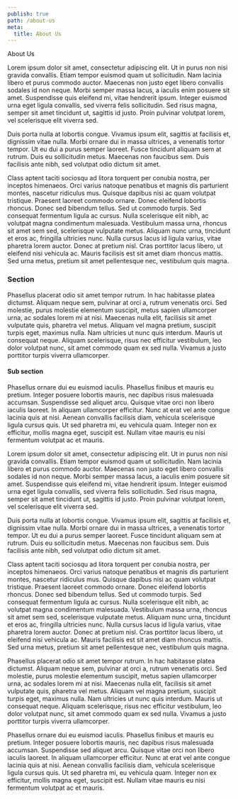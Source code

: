 ```yaml
---
publish: true
path: /about-us
meta:
  title: About Us
---
```


<Hero>
  <Typography variant="h1">About Us</Typography>
</Hero>

<Block>

Lorem ipsum dolor sit amet, consectetur adipiscing elit. Ut in purus non nisi gravida convallis. Etiam tempor euismod quam ut sollicitudin. Nam lacinia libero et purus commodo auctor. Maecenas non justo eget libero convallis sodales id non neque. Morbi semper massa lacus, a iaculis enim posuere sit amet. Suspendisse quis eleifend mi, vitae hendrerit ipsum. Integer euismod urna eget ligula convallis, sed viverra felis sollicitudin. Sed risus magna, semper sit amet tincidunt ut, sagittis id justo. Proin pulvinar volutpat lorem, vel scelerisque elit viverra sed.

Duis porta nulla at lobortis congue. Vivamus ipsum elit, sagittis at facilisis et, dignissim vitae nulla. Morbi ornare dui in massa ultrices, a venenatis tortor tempor. Ut eu dui a purus semper laoreet. Fusce tincidunt aliquam sem at rutrum. Duis eu sollicitudin metus. Maecenas non faucibus sem. Duis facilisis ante nibh, sed volutpat odio dictum sit amet.

Class aptent taciti sociosqu ad litora torquent per conubia nostra, per inceptos himenaeos. Orci varius natoque penatibus et magnis dis parturient montes, nascetur ridiculus mus. Quisque dapibus nisi ac quam volutpat tristique. Praesent laoreet commodo ornare. Donec eleifend lobortis rhoncus. Donec sed bibendum tellus. Sed ut commodo turpis. Sed consequat fermentum ligula ac cursus. Nulla scelerisque elit nibh, ac volutpat magna condimentum malesuada. Vestibulum massa urna, rhoncus sit amet sem sed, scelerisque vulputate metus. Aliquam nunc urna, tincidunt et eros ac, fringilla ultricies nunc. Nulla cursus lacus id ligula varius, vitae pharetra lorem auctor. Donec at pretium nisl. Cras porttitor lacus libero, ut eleifend nisi vehicula ac. Mauris facilisis est sit amet diam rhoncus mattis. Sed urna metus, pretium sit amet pellentesque nec, vestibulum quis magna.

### Section

Phasellus placerat odio sit amet tempor rutrum. In hac habitasse platea dictumst. Aliquam neque sem, pulvinar at orci a, rutrum venenatis orci. Sed molestie, purus molestie elementum suscipit, metus sapien ullamcorper urna, ac sodales lorem mi at nisi. Maecenas nulla elit, facilisis sit amet vulputate quis, pharetra vel metus. Aliquam vel magna pretium, suscipit turpis eget, maximus nulla. Nam ultricies ut nunc quis interdum. Mauris ut consequat neque. Aliquam scelerisque, risus nec efficitur vestibulum, leo dolor volutpat nunc, sit amet commodo quam ex sed nulla. Vivamus a justo porttitor turpis viverra ullamcorper.

#### Sub section

Phasellus ornare dui eu euismod iaculis. Phasellus finibus et mauris eu pretium. Integer posuere lobortis mauris, nec dapibus risus malesuada accumsan. Suspendisse sed aliquet arcu. Quisque vitae orci non libero iaculis laoreet. In aliquam ullamcorper efficitur. Nunc at erat vel ante congue lacinia quis at nisi. Aenean convallis facilisis diam, vehicula scelerisque ligula cursus quis. Ut sed pharetra mi, eu vehicula quam. Integer non ex efficitur, mollis magna eget, suscipit est. Nullam vitae mauris eu nisi fermentum volutpat ac et mauris.

Lorem ipsum dolor sit amet, consectetur adipiscing elit. Ut in purus non nisi gravida convallis. Etiam tempor euismod quam ut sollicitudin. Nam lacinia libero et purus commodo auctor. Maecenas non justo eget libero convallis sodales id non neque. Morbi semper massa lacus, a iaculis enim posuere sit amet. Suspendisse quis eleifend mi, vitae hendrerit ipsum. Integer euismod urna eget ligula convallis, sed viverra felis sollicitudin. Sed risus magna, semper sit amet tincidunt ut, sagittis id justo. Proin pulvinar volutpat lorem, vel scelerisque elit viverra sed.

Duis porta nulla at lobortis congue. Vivamus ipsum elit, sagittis at facilisis et, dignissim vitae nulla. Morbi ornare dui in massa ultrices, a venenatis tortor tempor. Ut eu dui a purus semper laoreet. Fusce tincidunt aliquam sem at rutrum. Duis eu sollicitudin metus. Maecenas non faucibus sem. Duis facilisis ante nibh, sed volutpat odio dictum sit amet.

Class aptent taciti sociosqu ad litora torquent per conubia nostra, per inceptos himenaeos. Orci varius natoque penatibus et magnis dis parturient montes, nascetur ridiculus mus. Quisque dapibus nisi ac quam volutpat tristique. Praesent laoreet commodo ornare. Donec eleifend lobortis rhoncus. Donec sed bibendum tellus. Sed ut commodo turpis. Sed consequat fermentum ligula ac cursus. Nulla scelerisque elit nibh, ac volutpat magna condimentum malesuada. Vestibulum massa urna, rhoncus sit amet sem sed, scelerisque vulputate metus. Aliquam nunc urna, tincidunt et eros ac, fringilla ultricies nunc. Nulla cursus lacus id ligula varius, vitae pharetra lorem auctor. Donec at pretium nisl. Cras porttitor lacus libero, ut eleifend nisi vehicula ac. Mauris facilisis est sit amet diam rhoncus mattis. Sed urna metus, pretium sit amet pellentesque nec, vestibulum quis magna.

Phasellus placerat odio sit amet tempor rutrum. In hac habitasse platea dictumst. Aliquam neque sem, pulvinar at orci a, rutrum venenatis orci. Sed molestie, purus molestie elementum suscipit, metus sapien ullamcorper urna, ac sodales lorem mi at nisi. Maecenas nulla elit, facilisis sit amet vulputate quis, pharetra vel metus. Aliquam vel magna pretium, suscipit turpis eget, maximus nulla. Nam ultricies ut nunc quis interdum. Mauris ut consequat neque. Aliquam scelerisque, risus nec efficitur vestibulum, leo dolor volutpat nunc, sit amet commodo quam ex sed nulla. Vivamus a justo porttitor turpis viverra ullamcorper.

Phasellus ornare dui eu euismod iaculis. Phasellus finibus et mauris eu pretium. Integer posuere lobortis mauris, nec dapibus risus malesuada accumsan. Suspendisse sed aliquet arcu. Quisque vitae orci non libero iaculis laoreet. In aliquam ullamcorper efficitur. Nunc at erat vel ante congue lacinia quis at nisi. Aenean convallis facilisis diam, vehicula scelerisque ligula cursus quis. Ut sed pharetra mi, eu vehicula quam. Integer non ex efficitur, mollis magna eget, suscipit est. Nullam vitae mauris eu nisi fermentum volutpat ac et mauris.

</Block>
